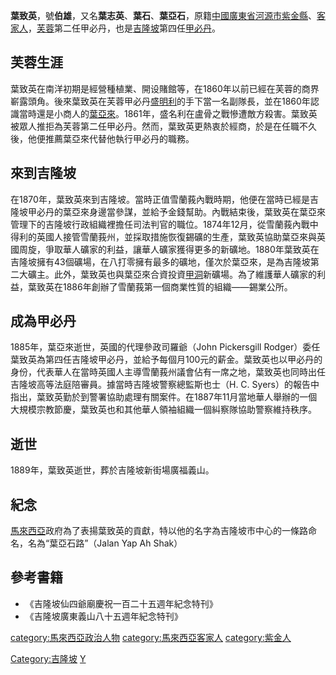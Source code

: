 {{refimprove|time=2014-11-30T06:47:53+00:00}}
{{明清人物信息框
| 姓名 = 葉致英
| 原名 = 
| 圖片名稱= 
| 圖片大小 = 
| 圖片說明 = 
| 最高職務 = [[甲必丹|甲必丹]]
| 國家 = [[雪兰莪|雪兰莪]][[吉隆坡|吉隆坡]]
| 前任 = [[葉亞來|葉亞來]]
| 繼任 = [[葉觀盛|葉觀盛]]
| 爵位 = 
| 籍貫 = [[廣東省|廣東省]][[河源市|河源市]][[紫金縣|紫金縣]]
| 族裔 = [[漢族|漢族]]
| 旗籍 = 
| 字號 = 
| 諡號 = 
| 出生日期 = ？
| 出生地點 = [[廣東省|廣東省]][[惠州府|惠州府]][[新安縣|新安縣]]
| 逝世日期 = 1889年
| 逝世地點 = {{flag|Federated Malay States}}吉隆坡
| 墓葬 ={{Kuala Lumpur}}廣福義山 
| 配偶 =王氏
| 親屬 =
| 出身 = 
| 經歷 = 
| 著作 =
}}

'''葉致英'''{{BD|||1889年|}}，號'''伯雄'''，又名'''葉志英'''、'''葉石'''、'''葉亞石'''，原籍[[中國|中國]][[廣東省|廣東省]][[河源市|河源市]][[紫金縣|紫金縣]]、[[客家人|客家人]]，[[芙蓉|芙蓉]]第二任甲必丹，也是[[吉隆坡|吉隆坡]]第四任[[甲必丹|甲必丹]]。

==芙蓉生涯==
葉致英在南洋初期是經營種植業、開设賭館等，在1860年以前已經在芙蓉的商界嶄露頭角。後來葉致英在芙蓉甲必丹[[盛明利|盛明利]]的手下當一名副隊長，並在1860年認識當時還是小商人的[[葉亞來|葉亞來]]。1861年，盛名利在盧骨之戰慘遭敵方殺害。葉致英被眾人推拒為芙蓉第二任甲必丹。然而，葉致英更熱衷於經商，於是在任職不久後，他便推薦葉亞來代替他執行甲必丹的職務。

==來到吉隆坡==
在1870年，葉致英來到吉隆坡。當時正值雪蘭莪內戰時期，他便在當時已經是吉隆坡甲必丹的葉亞來身邊當參謀，並給予金錢幫助。內戰結束後，葉致英在葉亞來管理下的吉隆坡行政組織裡擔任司法判官的職位。1874年12月，從雪蘭莪內戰中得利的英國人接管雪蘭莪州，並採取措施恢復錫礦的生產，葉致英協助葉亞來與英國周旋，爭取華人礦家的利益，讓華人礦家獲得更多的新礦地。1880年葉致英在吉隆坡擁有43個礦場，在八打零擁有最多的礦地，僅次於葉亞來，是為吉隆坡第二大礦主。此外，葉致英也與葉亞來合資投資[[甲洞|甲洞]]新礦場。為了維護華人礦家的利益，葉致英在1886年創辦了雪蘭莪第一個商業性質的組織——錫業公所。

==成為甲必丹==
1885年，葉亞來逝世，英國的代理參政司羅爺（John Pickersgill Rodger）委任葉致英為第四任吉隆坡甲必丹，並給予每個月100元的薪金。葉致英也以甲必丹的身份，代表華人在當時英國人主導雪蘭莪州議會佔有一席之地，葉致英也同時出任吉隆坡高等法庭陪審員。據當時吉隆坡警察總監斯也士（H. C. Syers）的報告中指出，葉致英勤於到警署協助處理有關案件。在1887年11月當地華人舉辦的一個大規模宗教節慶，葉致英也和其他華人領袖組織一個糾察隊協助警察維持秩序。

==逝世==
1889年，葉致英逝世，葬於吉隆坡新街場廣福義山。

==紀念==
[[馬來西亞|馬來西亞]]政府為了表揚葉致英的貢獻，特以他的名字為吉隆坡市中心的一條路命名，名為“葉亞石路”（Jalan Yap Ah Shak）

==參考書籍==
*《吉隆坡仙四爺廟慶祝一百二十五週年紀念特刊》
*《吉隆坡廣東義山八十五週年紀念特刊》

[[category:馬來西亞政治人物|category:馬來西亞政治人物]]
[[Category:吉隆坡|Category:吉隆坡]]
[[category:馬來西亞客家人|category:馬來西亞客家人]]
[[category:紫金人|category:紫金人]]
[[Category:葉姓|Y]]